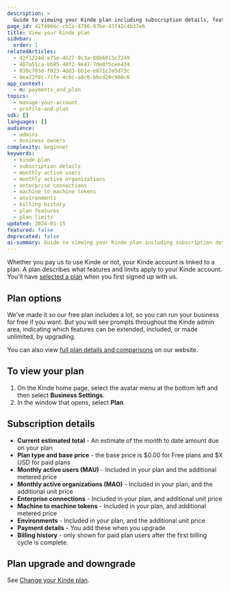 ```yaml
---
description: >
  Guide to viewing your Kinde plan including subscription details, feature limits, billing information, and plan management options.
page_id: 4274966c-cb1a-4796-87be-43f42c4b37e6
title: View your Kinde plan
sidebar:
  order: 1
relatedArticles:
  - 42f1224d-e75e-4b27-9c3a-88b6911c7249
  - 467a51ca-bb85-48f2-9e47-7de0f5cee434
  - 030c703d-f023-4dd3-bb1e-e871c2e5d73c
  - bea23f0c-71fe-4cbc-a8c6-bbcd20c906c6
app_context:
  - m: payments_and_plan
topics:
  - manage-your-account
  - profile-and-plan
sdk: []
languages: []
audience:
  - admins
  - business owners
complexity: beginner
keywords:
  - kinde plan
  - subscription details
  - monthly active users
  - monthly active organizations
  - enterprise connections
  - machine to machine tokens
  - environments
  - billing history
  - plan features
  - plan limits
updated: 2024-01-15
featured: false
deprecated: false
ai-summary: Guide to viewing your Kinde plan including subscription details, feature limits, billing information, and plan management options.
---
```


Whether you pay us to use Kinde or not, your Kinde account is linked to a plan. A plan describes what features and limits apply to your Kinde account. You'll have [selected a plan](https://kinde.com/pricing/) when you first signed up with us.

## Plan options

We’ve made it so our free plan includes a lot, so you can run your business for free if you want. But you will see prompts throughout the Kinde admin area, indicating which features can be extended, included, or made unlimited, by upgrading.

You can also view [full plan details and comparisons](https://kinde.com/pricing/) on our website.

## To view your plan

1. On the Kinde home page, select the avatar menu at the bottom left and then select **Business Settings**.
2. In the window that opens, select **Plan**. 

## Subscription details

- **Current estimated total** - An estimate of the month to date amount due on your plan
- **Plan type and base price** - the base price is $0.00 for Free plans and $X USD for paid plans
- **Monthly active users (MAU)** - Included in your plan and the additional metered price
- **Monthly active organizations (MAO)** - Included in your plan, and the additional unit price
- **Enterprise connections** - Included in your plan, and additional unit price
- **Machine to machine tokens** - Included in your plan, and additional metered price
- **Environments** - Included in your plan, and the additional unit price
- **Payment details** - You add these when you upgrade
- **Billing history** - only shown for paid plan users after the first billing cycle is complete.

## Plan upgrade and downgrade

See [Change your Kinde plan](/manage-your-account/profile-and-plan/change-kinde-plan/).
